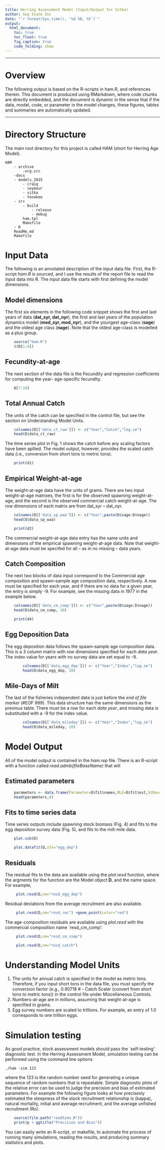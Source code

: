```yaml
---
title: Herring Assessment Model (Input/Output for Sitka)
author: Sea State Inc
date: "`r format(Sys.time(), '%d %B, %Y')`"
output: 
  html_document:
    toc: true
    toc_float: true
    fig_caption: true
    code_folding: show
---
```

----

# Overview
The following output is based on the R-scripts in ham.R, and references therein.  This document is produced using RMarkdown, where code chunks are directly embedded, and the document is dynamic in the sense that if the data, model, code, or parameter in the model changes, these figures, tables and summaries are automatically updated.


----
# Directory Structure

The main root directory for this project is called HAM (short for Herring Age Model).

	HAM
		- archive
			-org.src
		-docs
		- models_2015
			- craig
			- seymour
			- sitka
			- tenakee
		- src
			- build
				- release
				- debug
			ham.tpl
			Makefile
		- R
		ReadMe.md
		Makefile




# Input Data
The following is an annotated description of the input data file.  First, the R-script *ham.R* is sourced, and I use the results of the report file to read the input data into R.  The input data file starts with first defining the model dimensions. 

## Model dimensions
The first six elements in the following code snippet shows the first and last years of data (**dat_syr, dat_nyr**), the first and last years of the population dynamics model (**mod_syr, mod_nyr**), and the youngest age-class (**sage**) and the oldest age class (**nage**). Note that the oldest age-class is modelled as a plus group.

```r
	source("ham.R")
	t(D[1:6])
```

## Fecundity-at-age
The next section of the data file is the Fecundity and regression coefficients for computing the year- age-specific fecundity.


```r
	D[7:10]
```

## Total Annual Catch
The units of the catch can be specified in the control file, but see the section on Understanding Model Units.
```r
	colnames(D[['data_ct_raw']]) <- c("Year","Catch","log.se")
	head(D$data_ct_raw)
```
The time series plot in Fig. 1 shows the catch before any scaling factors have been apllied. The model output, however, provides the scaled catch data (i.e., conversion from short tons to metric tons).

```r
	print(d1)
```

## Empirical Weight-at-age
The weight-at-age data have the units of grams.  There are two input weight-at-age matrixes, the first is for the observed spawning weight-at-age, and the second is the observed commercial catch weight-at-age.  The row dimensions of each matrix are from dat_syr -- dat_nyr.
```r
	colnames(D[['data_sp_waa']]) <- c("Year",paste(D$sage:D$nage))
	head(D$data_sp_waa)
```


```r
	print(d2)
```


The commercial weight-at-age data entry has the same units and dimensions of the empirical spawning weight-at-age data.  Note that weight-at-age data must be specifed for all -- as in no missing -- data years.


## Catch Composition
The next two blocks of data input correspond to the Commercial age composition and spawn--sample age composition data, respectively.  A row must be specified for each year, and if there are no data for a given year, the entry is simply -9.  For example, see the missing data in 1977 in the example below. 

```r
	colnames(D[['data_cm_comp']]) <- c("Year",paste(D$sage:D$nage))
	head(D$data_cm_comp, 10)
```
```r
	print(d4)
```


## Egg Deposition Data
The egg deposition data follows the spawn--sample age composition data. This is a 3 column matrix with row dimensions specified for each *data year*. The index value for years with no survey data are set equal to -9.  
```r
		colnames(D[['data_egg_dep']]) <- c("Year","Index","log.se")
		head(D$data_egg_dep, 10)

```

## Mile-Days of Milt
The last of the fisheries independent data is just before the *end of file marker* (#EOF 999).  This data structure has the same dimensions as the previous table.  There must be a row for each *data year*, and missing data is substituded with a -9 for the index value.
```r
		colnames(D[['data_mileday']]) <- c("Year","Index","log.se")
		head(D$data_mileday, 10)

```



# Model Output

All of the model output is contained in the *ham.rep* file. There is an R-script with a function called *read.admb(fileBaseName)* that will 

## Estimated parameters
```r
	parameters <- data.frame(Parameter=D$fit$names,MLE=D$fit$est,StDev=D$fit$std)
	head(parameters,8)
```

## Fits to time series data
Time series outputs include spawning stock biomass (Fig. 4) and fits to the egg deposition survey data (Fig. 5), and fits to the milt-mile data.
```r
	plot.ssb(D)
```
```r
	plot.datafit(D,sfx="egg_dep")
```

## Residuals

The residual fits to the data are available using the *plot.resd* function, where the argments for the function are the Model object **D**, and the name space.  For example,
```r
	 plot.resd(D,nm="resd_egg_dep") 
```

Residual deviations from the average recruitment are also available.
```r
	 plot.resd(D,nm="resd_rec") +geom_point(color="red")
```


The age-composition residuals are available using *plot.resd* with the commercial composition name `resd_cm_comp':
```r
	 plot.resd(D,nm="resd_cm_comp")
```

```r
	 plot.resd(D,nm="resd_catch")
```






# Understanding Model Units
(@) The units for annual catch is specified in the model as metric tons. Therefore, if you input short tons in the data file, you must specify the conversion factor (e.g., 0.90718     # - Catch Scaler (convert from short tons to metric tons)) in the control file under Miscellaneous Controls.
(@) Numbers-at-age are in millions, assuming that weight-at-age is specified in grams.
(@) Egg survey numbers are scaled to trillions.  For example, an entry of 1.0 corresponds to one trillion eggs.


# Simulation testing
As good practice, stock assessment models should pass the `self-testing' diagnostic test.  In the Herring Assessment Model, simulation testing can be performed using the command line options 

	./ham -sim 123

where the 123 is the random number seed for generating a unique sequence of random numbers that is repeatable.  Simple diagnostic plots of the relative error can be used to judge the precision and bias of estimated parameters. For example the following figure looks at how precisesly estimated the steepness of the stock recruitment relationship is (kappa), natural mortality, initial and average recruitment, and the average unfished recruitment (Ro). 

```r
	source(file.path("readSims.R"))
	print(p + ggtitle("Precision and Bias"))
```

You can easily write an R-script, or makefile, to automate the process of running many simulations, reading the results, and producing summary statistics and plots.
